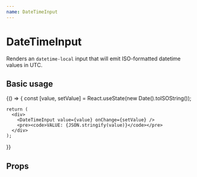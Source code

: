 ```yaml
---
name: DateTimeInput
---
```



# DateTimeInput

Renders an `datetime-local` input that will emit ISO-formatted datetime values in UTC.

## Basic usage

<Playground>
  {() => {
    const [value, setValue] = React.useState(new Date().toISOString());

    return (
      <div>
        <DateTimeInput value={value} onChange={setValue} />
        <pre><code>VALUE: {JSON.stringify(value)}</code></pre>
      </div>
    );
  }}
</Playground>

## Props

<Props of={DateTimeInput} />
